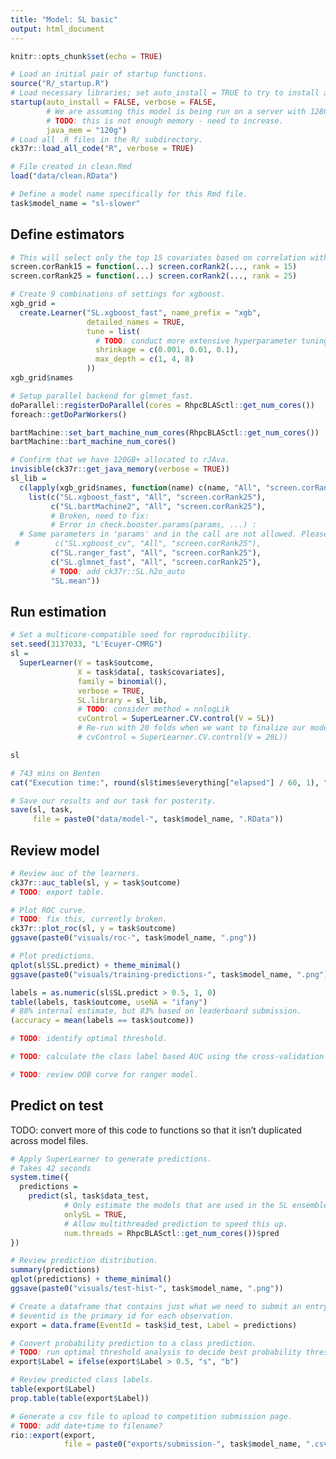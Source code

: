 ```yaml
---
title: "Model: SL basic"
output: html_document
---
```


```r
knitr::opts_chunk$set(echo = TRUE)

# Load an initial pair of startup functions.
source("R/_startup.R")
# Load necessary libraries; set auto_install = TRUE to try to install any needed packages.
startup(auto_install = FALSE, verbose = FALSE,
        # We are assuming this model is being run on a server with 128GB+ RAM.
        # TODO: this is not enough memory - need to increase.
        java_mem = "120g")
# Load all .R files in the R/ subdirectory.
ck37r::load_all_code("R", verbose = TRUE)

# File created in clean.Rmd
load("data/clean.RData")

# Define a model name specifically for this Rmd file.
task$model_name = "sl-slower"
```

## Define estimators

```r

# This will select only the top 15 covariates based on correlation with the outcome.
screen.corRank15 = function(...) screen.corRank2(..., rank = 15)
screen.corRank25 = function(...) screen.corRank2(..., rank = 25)

# Create 9 combinations of settings for xgboost.
xgb_grid =
  create.Learner("SL.xgboost_fast", name_prefix = "xgb",
                 detailed_names = TRUE,
                 tune = list(
                   # TODO: conduct more extensive hyperparameter tuning.
                   shrinkage = c(0.001, 0.01, 0.1),
                   max_depth = c(1, 4, 8)
                 ))
xgb_grid$names

# Setup parallel backend for glmnet_fast.
doParallel::registerDoParallel(cores = RhpcBLASctl::get_num_cores())
foreach::getDoParWorkers()

bartMachine::set_bart_machine_num_cores(RhpcBLASctl::get_num_cores())
bartMachine::bart_machine_num_cores()

# Confirm that we have 120GB+ allocated to rJAva.
invisible(ck37r::get_java_memory(verbose = TRUE))
sl_lib =
  c(lapply(xgb_grid$names, function(name) c(name, "All", "screen.corRank25")),
    list(c("SL.xgboost_fast", "All", "screen.corRank25"),
         c("SL.bartMachine2", "All", "screen.corRank25"),
         # Broken, need to fix:
         # Error in check.booster.params(params, ...) : 
  # Same parameters in 'params' and in the call are not allowed. Please check your 'params' list.
 #        c("SL.xgboost_cv", "All", "screen.corRank25"),
         c("SL.ranger_fast", "All", "screen.corRank25"),
         c("SL.glmnet_fast", "All", "screen.corRank25"),
         # TODO: add ck37r::SL.h2o_auto
         "SL.mean"))

```

## Run estimation

```r

# Set a multicore-compatible seed for reproducibility.
set.seed(3137033, "L'Ecuyer-CMRG")
sl =
  SuperLearner(Y = task$outcome,
               X = task$data[, task$covariates],
               family = binomial(),
               verbose = TRUE,
               SL.library = sl_lib,
               # TODO: consider method = nnlogLik
               cvControl = SuperLearner.CV.control(V = 5L))
               # Re-run with 20 folds when we want to finalize our model.
               # cvControl = SuperLearner.CV.control(V = 20L))

sl

# 743 mins on Benten
cat("Execution time:", round(sl$times$everything["elapsed"] / 60, 1), "minutes.\n")

# Save our results and our task for posterity.
save(sl, task,
     file = paste0("data/model-", task$model_name, ".RData"))
```

## Review model

```r
# Review auc of the learners.
ck37r::auc_table(sl, y = task$outcome)
# TODO: export table.

# Plot ROC curve.
# TODO: fix this, currently broken.
ck37r::plot_roc(sl, y = task$outcome)
ggsave(paste0("visuals/roc-", task$model_name, ".png"))

# Plot predictions.
qplot(sl$SL.predict) + theme_minimal()
ggsave(paste0("visuals/training-predictions-", task$model_name, ".png"))

labels = as.numeric(sl$SL.predict > 0.5, 1, 0)
table(labels, task$outcome, useNA = "ifany")
# 88% internal estimate, but 83% based on leaderboard submission.
(accuracy = mean(labels == task$outcome))

# TODO: identify optimal threshold.

# TODO: calculate the class label based AUC using the cross-validation folds rather than resubstitution.

# TODO: review OOB curve for ranger model.

```

## Predict on test

TODO: convert more of this code to functions so that it isn't duplicated across model files.

```r

# Apply SuperLearner to generate predictions.
# Takes 42 seconds
system.time({
  predictions =
    predict(sl, task$data_test,
            # Only estimate the models that are used in the SL ensemble.
            onlySL = TRUE,
            # Allow multithreaded prediction to speed this up.
            num.threads = RhpcBLASctl::get_num_cores())$pred
})

# Review prediction distribution.
summary(predictions)
qplot(predictions) + theme_minimal()
ggsave(paste0("visuals/test-hist-", task$model_name, ".png"))

# Create a dataframe that contains just what we need to submit an entry.
# $eventid is the primary id for each observation.
export = data.frame(EventId = task$id_test, Label = predictions)

# Convert probability prediction to a class prediction.
# TODO: run optimal threshold analysis to decide best probability threshold.
export$Label = ifelse(export$Label > 0.5, "s", "b")

# Review predicted class labels.
table(export$Label)
prop.table(table(export$Label))

# Generate a csv file to upload to competition submission page.
# TODO: add date+time to filename?
rio::export(export,
            file = paste0("exports/submission-", task$model_name, ".csv"))

```
